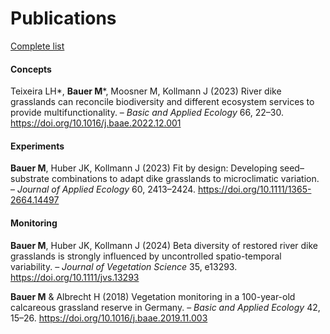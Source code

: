 # Publications

[Complete list](https://scholar.google.de/citations?hl=de&user=oHhmOkkAAAAJ)

#### **Concepts**

Teixeira LH\*, **Bauer M**\*, Moosner M, Kollmann J (2023) River dike grasslands can reconcile biodiversity and different ecosystem services to provide multifunctionality. – *Basic and Applied Ecology* 66, 22–30. <https://doi.org/10.1016/j.baae.2022.12.001>

#### **Experiments**

**Bauer M**, Huber JK, Kollmann J (2023) Fit by design: Developing seed–substrate combinations to adapt dike grasslands to microclimatic variation. – *Journal of Applied Ecology* 60, 2413–2424. <https://doi.org/10.1111/1365-2664.14497>

#### **Monitoring**

**Bauer M**, Huber JK, Kollmann J (2024) Beta diversity of restored river dike grasslands is strongly influenced by uncontrolled spatio-temporal variability. – *Journal of Vegetation Science* 35, e13293. <https://doi.org/10.1111/jvs.13293>

**Bauer M** & Albrecht H (2018) Vegetation monitoring in a 100-year-old calcareous grassland reserve in Germany. – *Basic and Applied Ecology* 42, 15–26. <https://doi.org/10.1016/j.baae.2019.11.003>
